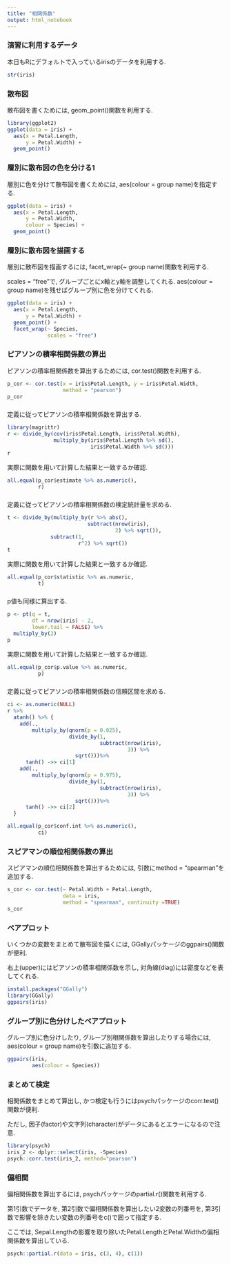 ```yaml
---
title: "相関係数"
output: html_notebook
---
```


### 演習に利用するデータ

本日もRにデフォルトで入っているirisのデータを利用する.

```r
str(iris)
```

### 散布図

散布図を書くためには, geom_point()関数を利用する.

```r
library(ggplot2)
ggplot(data = iris) +
  aes(x = Petal.Length, 
      y = Petal.Width) +
  geom_point()
```

### 層別に散布図の色を分ける1

層別に色を分けて散布図を書くためには, aes(colour = group name)を指定する.

```r
ggplot(data = iris) +
  aes(x = Petal.Length, 
      y = Petal.Width,
      colour = Species) +
  geom_point()
```

### 層別に散布図を描画する

層別に散布図を描画するには, facet_wrap(~ group name)関数を利用する.

scales = "free"で, グループごとにx軸とy軸を調整してくれる.
aes(colour = group name)を残せばグループ別に色を分けてくれる.

```r
ggplot(data = iris) +
  aes(x = Petal.Length, 
      y = Petal.Width) +
  geom_point() +
  facet_wrap(~ Species, 
             scales = "free")
```

### ピアソンの積率相関係数の算出

ピアソンの積率相関係数を算出するためには, cor.test()関数を利用する.

```r
p_cor <- cor.test(x = iris$Petal.Length, y = iris$Petal.Width,
                  method = "pearson")
p_cor
```

### 

定義に従ってピアソンの積率相関係数を算出する.

```r
library(magrittr)
r <- divide_by(cov(iris$Petal.Length, iris$Petal.Width),
               multiply_by(iris$Petal.Length %>% sd(),
                           iris$Petal.Width %>% sd()))
r
```

実際に関数を用いて計算した結果と一致するか確認.

```r
all.equal(p_cor$estimate %>% as.numeric(),
          r)
```

###

定義に従ってピアソンの積率相関係数の検定統計量を求める.

```r
t <- divide_by(multiply_by(r %>% abs(),
                          subtract(nrow(iris),
                                   2) %>% sqrt()),
              subtract(1,
                       r^2) %>% sqrt())
t
```

実際に関数を用いて計算した結果と一致するか確認.

```r
all.equal(p_cor$statistic %>% as.numeric,
          t)
```

### 
p値も同様に算出する.

```r
p <- pt(q = t,
        df = nrow(iris) - 2,
        lower.tail = FALSE) %>% 
  multiply_by(2)
p
```

実際に関数を用いて計算した結果と一致するか確認.

```r
all.equal(p_cor$p.value %>% as.numeric,
          p)
```

###

定義に従ってピアソンの積率相関係数の信頼区間を求める.


```r
ci <- as.numeric(NULL)
r %>% 
  atanh() %>% {
    add(.,
        multiply_by(qnorm(p = 0.025),
                    divide_by(1,
                              subtract(nrow(iris),
                                       3)) %>% 
                      sqrt()))%>% 
      tanh() ->> ci[1]
    add(.,
        multiply_by(qnorm(p = 0.975),
                    divide_by(1,
                              subtract(nrow(iris),
                                       3)) %>% 
                      sqrt()))%>% 
      tanh() ->> ci[2]
  }
```

```r
all.equal(p_cor$conf.int %>% as.numeric(),
          ci)
```

### スピアマンの順位相関係数の算出

スピアマンの順位相関係数を算出するためには, 引数にmethod = "spearman"を追加する.

```r
s_cor <- cor.test(~ Petal.Width + Petal.Length, 
                  data = iris,
                  method = "spearman", continuity =TRUE)
s_cor
```

### ペアプロット

いくつかの変数をまとめて散布図を描くには, GGallyパッケージのggpairs()関数が便利.

右上(upper)にはピアソンの積率相関係数を示し, 対角線(diag)には密度などを表してくれる.

```r
install.packages("GGally")
library(GGally)
ggpairs(iris)
```

### グループ別に色分けしたペアプロット

グループ別に色分けしたり, グループ別相関係数を算出したりする場合には, aes(colour = group name)を引数に追加する.

```r
ggpairs(iris, 
        aes(colour = Species))
```

### まとめて検定

相関係数をまとめて算出し, かつ検定も行うにはpsychパッケージのcorr.test()関数が便利.

ただし, 因子(factor)や文字列(character)がデータにあるとエラーになるので注意.

```r
library(psych)
iris_2 <- dplyr::select(iris, -Species)
psych::corr.test(iris_2, method="pearson")
```

### 偏相関

偏相関係数を算出するには, psychパッケージのpartial.r()関数を利用する.

第1引数でデータを, 第2引数で偏相関係数を算出したい2変数の列番号を, 第3引数で影響を除きたい変数の列番号をc()で囲って指定する.

ここでは, Sepal.Lengthの影響を取り除いたPetal.LengthとPetal.Widthの偏相関係数を算出している.

```r
psych::partial.r(data = iris, c(3, 4), c(1))
```


